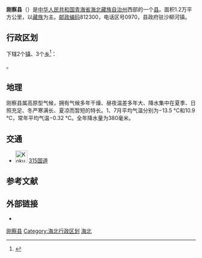 {{Infobox China County
|Belong = [[青海省|青海省]][[海北藏族自治州|海北藏族自治州]]
|image_map = Location of Gangca within Qinghai (China).png
|mapsize = 250
|map_caption = 剛察縣在青海省的位置以粉紅色標示
}}

'''刚察县'''（{{bo|z=རྐང་ཚ་རྫོང|w=rkang tsha rdzong|p=Gangca Zong}}）是[[中华人民共和国|中华人民共和国]][[青海省|青海省]][[海北藏族自治州|海北藏族自治州]]西部的一个[[县级行政区|县]]。面积1.2万平方公里，以[[藏族|藏族]]为主。[[邮政编码|邮政编码]]812300，电话区号0970，县政府驻沙柳河镇。

== 行政区划 ==
{{PAGENAMEBASE}}下辖2个[[行政建制镇|镇]]、3个[[乡_(中华人民共和国)|乡]]<ref>{{PRC admin/ref sgc|63/22/24}}</ref>：

{{PRC admin/children|63/22/24}}。

==地理==
刚察县属高原型气候，拥有气候多年干燥、昼夜温差多年大、降水集中在夏季、日照充足、冬严寒满长、夏凉而暂短的特长。1、7月平均气温分别为−13.5 ℃和10.9 ℃，常年平均气温−0.32 ℃。全年降水量为380毫米。

{{Infobox weather
|location = 刚察县（1971－2000年）
|metric_first= Y
|single_line= Y
|Jan_Hi_°C = −5.3
|Feb_Hi_°C = −2.1
|Mar_Hi_°C =  2.9
|Apr_Hi_°C =  8.1
|May_Hi_°C = 12.0
|Jun_Hi_°C = 14.4
|Jul_Hi_°C = 16.7
|Aug_Hi_°C = 16.6
|Sep_Hi_°C = 12.6
|Oct_Hi_°C =  7.8
|Nov_Hi_°C =  1.9
|Dec_Hi_°C = −2.6

|Jan_Lo_°C = −19.8
|Feb_Lo_°C = −16.9
|Mar_Lo_°C = −11.3
|Apr_Lo_°C =  −5.3
|May_Lo_°C =  −0.4
|Jun_Lo_°C =   3.2
|Jul_Lo_°C =   5.7
|Aug_Lo_°C =   5.1
|Sep_Lo_°C =   1.3
|Oct_Lo_°C =  −4.8
|Nov_Lo_°C = −12.3
|Dec_Lo_°C = −17.2

|Jan_Precip_mm =    .9
|Feb_Precip_mm =   2.0
|Mar_Precip_mm =   5.9
|Apr_Precip_mm =  11.2
|May_Precip_mm =  35.0
|Jun_Precip_mm =  74.4
|Jul_Precip_mm =  86.1
|Aug_Precip_mm =  91.0
|Sep_Precip_mm =  54.3
|Oct_Precip_mm =  15.5
|Nov_Precip_mm =   2.5
|Dec_Precip_mm =    .7

|Jan_Sun= 243.8
|Feb_Sun= 231.1
|Mar_Sun= 257.0
|Apr_Sun= 266.3
|May_Sun= 269.0
|Jun_Sun= 243.7
|Jul_Sun= 255.1
|Aug_Sun= 260.4
|Sep_Sun= 231.4
|Oct_Sun= 259.8
|Nov_Sun= 251.8
|Dec_Sun= 242.7

|Jan_Hum= 46
|Feb_Hum= 43
|Mar_Hum= 45
|Apr_Hum= 47
|May_Hum= 56
|Jun_Hum= 64
|Jul_Hum= 68
|Aug_Hum= 68
|Sep_Hum= 69
|Oct_Hum= 57
|Nov_Hum= 45
|Dec_Hum= 44

|Unit_Precip_days = 0.1 mm
|Jan_Precip_days =  2.0
|Feb_Precip_days =  3.0
|Mar_Precip_days =  5.0
|Apr_Precip_days =  6.2
|May_Precip_days = 11.4
|Jun_Precip_days = 17.6
|Jul_Precip_days = 18.7
|Aug_Precip_days = 17.1
|Sep_Precip_days = 14.6
|Oct_Precip_days =  6.4
|Nov_Precip_days =  1.7
|Dec_Precip_days =  1.3
|Year_Precip_days=105.0
|source = [http://cdc.cma.gov.cn/shuju/search1.jsp?dsid=SURF_CLI_CHN_MUL_MMON_19712000_CES&tpcat=SURF&type=table&pageid=3 中国气象局]
|accessdate = 2013年1月16日 }}

==交通==
*[[File:Kokudou_315(China).svg|32px]] [[315国道|315国道]]

== 参考文献 ==
{{reflist}}

== 外部链接 ==
* {{Official website|http://www.gangcha.gov.cn/|name=刚察县人民政府}}

{{Qinghai-stub}}
{{刚察县行政区划}}
{{海北藏族自治州行政区划}}
{{青海行政区划}}
{{祁連山脈}}

[[Category:刚察县|]]
[[Category:海北行政区划|Category:海北行政区划]]
[[Category:青海省县份|海北]]